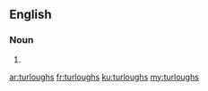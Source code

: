 ==English==

===Noun===
{{head|en|plural}}

# {{plural of|turlough|lang=en}}

[[ar:turloughs]]
[[fr:turloughs]]
[[ku:turloughs]]
[[my:turloughs]]